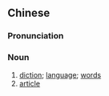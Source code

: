 {{also|文辞}}
==Chinese==
{{zh-forms|s=文辞|alt=文詞}}

===Pronunciation===
{{zh-pron
|m=wéncí
|c=man4 ci4
|mn=qz:bûn-sîr/xm,zz:bûn-sû
|cat=n
}}

===Noun===
{{zh-noun}}

# [[diction]]; [[language]]; [[words]]
# [[article]]